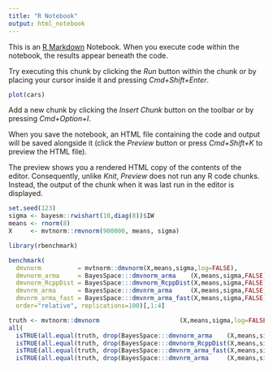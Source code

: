 ```yaml
---
title: "R Notebook"
output: html_notebook
---
```


This is an [R Markdown](http://rmarkdown.rstudio.com) Notebook. When you execute code within the notebook, the results appear beneath the code. 

Try executing this chunk by clicking the *Run* button within the chunk or by placing your cursor inside it and pressing *Cmd+Shift+Enter*. 

```r
plot(cars)
```

Add a new chunk by clicking the *Insert Chunk* button on the toolbar or by pressing *Cmd+Option+I*.

When you save the notebook, an HTML file containing the code and output will be saved alongside it (click the *Preview* button or press *Cmd+Shift+K* to preview the HTML file). 

The preview shows you a rendered HTML copy of the contents of the editor. Consequently, unlike *Knit*, *Preview* does not run any R code chunks. Instead, the output of the chunk when it was last run in the editor is displayed.

```r
set.seed(123)
sigma <- bayesm::rwishart(10,diag(8))$IW
means <- rnorm(8)
X     <- mvtnorm::rmvnorm(900000, means, sigma)
```



```r
library(rbenchmark)

benchmark(
  dmvnorm          = mvtnorm::dmvnorm(X,means,sigma,log=FALSE), 
  dmvnorm_arma     = BayesSpace:::dmvnorm_arma    (X,means,sigma,FALSE),
  dmvnorm_RcppDist = BayesSpace:::dmvnorm_RcppDist(X,means,sigma,FALSE), 
  dmvnrm_arma      = BayesSpace:::dmvnrm_arma     (X,means,sigma,FALSE),
  dmvnrm_arma_fast = BayesSpace:::dmvnrm_arma_fast(X,means,sigma,FALSE),
  order="relative", replications=100)[,1:4]
```

```r
truth <- mvtnorm::dmvnorm                      (X,means,sigma,log=FALSE)
all(
  isTRUE(all.equal(truth, drop(BayesSpace:::dmvnorm_arma    (X,means,sigma,    FALSE)))),
  isTRUE(all.equal(truth, drop(BayesSpace:::dmvnorm_RcppDist(X,means,sigma,    FALSE)))),
  isTRUE(all.equal(truth, drop(BayesSpace:::dmvnrm_arma_fast(X,means,sigma,    FALSE)))),
  isTRUE(all.equal(truth, drop(BayesSpace:::dmvnrm_arma     (X,means,sigma,    FALSE)))))
```

